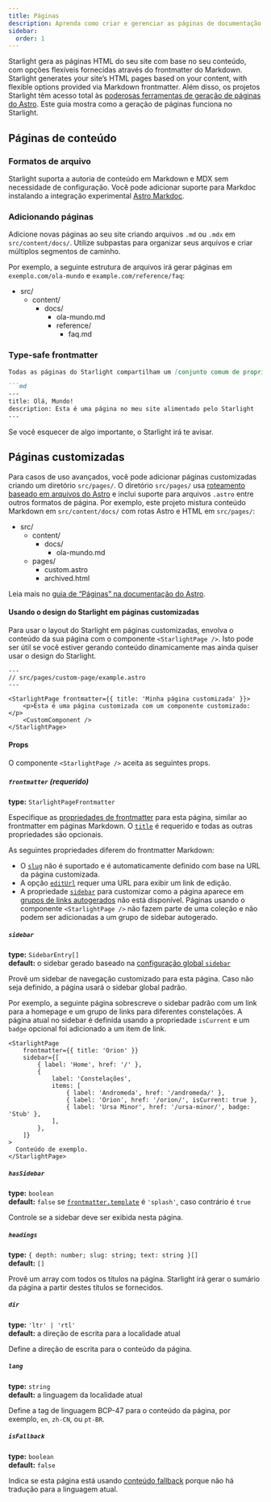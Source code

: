 ```yaml
---
title: Páginas
description: Aprenda como criar e gerenciar as páginas de documentação do seu site com o Starlight.
sidebar:
  order: 1
---
```


Starlight gera as páginas HTML do seu site com base no seu conteúdo, com opções flexíveis fornecidas através do frontmatter do Markdown.
Starlight generates your site’s HTML pages based on your content, with flexible options provided via Markdown frontmatter.
Além disso, os projetos Starlight têm acesso total às [poderosas ferramentas de geração de páginas do Astro](https://docs.astro.build/pt-br/basics/astro-pages/).
Este guia mostra como a geração de páginas funciona no Starlight.

## Páginas de conteúdo

### Formatos de arquivo

Starlight suporta a autoria de conteúdo em Markdown e MDX sem necessidade de configuração.
Você pode adicionar suporte para Markdoc instalando a integração experimental [Astro Markdoc](https://docs.astro.build/pt-br/guides/integrations-guide/markdoc/).


### Adicionando páginas

Adicione novas páginas ao seu site criando arquivos `.md` ou `.mdx` em `src/content/docs/`.
Utilize subpastas para organizar seus arquivos e criar múltiplos segmentos de caminho.

Por exemplo, a seguinte estrutura de arquivos irá gerar páginas em `exemplo.com/ola-mundo` e `example.com/reference/faq`:


<FileTree>

- src/
  - content/
    - docs/
      - ola-mundo.md
      - reference/
        - faq.md

</FileTree>

### Type-safe frontmatter

```md
Todas as páginas do Starlight compartilham um [conjunto comum de propriedades de frontmatter personalizáveis](/reference/frontmatter/) para controlar como a página aparece:

```md
---
title: Olá, Mundo!
description: Esta é uma página no meu site alimentado pelo Starlight
---
```
Se você esquecer de algo importante, o Starlight irá te avisar.

## Páginas customizadas

Para casos de uso avançados, você pode adicionar páginas customizadas criando um diretório `src/pages/`.
O diretório `src/pages/` usa [roteamento baseado em arquivos do Astro](https://docs.astro.build/pt-br/basics/astro-pages/#file-based-routing) e inclui suporte para arquivos `.astro` entre outros formatos de página.
Por exemplo, este projeto mistura conteúdo Markdown em `src/content/docs/` com rotas Astro e HTML em `src/pages/`:

<FileTree>

- src/
  - content/
    - docs/
      - ola-mundo.md
  - pages/
    - custom.astro
    - archived.html

</FileTree>

Leia mais no [guia de “Páginas” na documentação do Astro](https://docs.astro.build/pt-br/basics/astro-pages/).

#### Usando o design do Starlight em páginas customizadas

Para usar o layout do Starlight em páginas customizadas, envolva o conteúdo da sua página com o componente `<StarlightPage />`.
Isto pode ser útil se você estiver gerando conteúdo dinamicamente mas ainda quiser usar o design do Starlight.

```astro
---
// src/pages/custom-page/example.astro
---

<StarlightPage frontmatter={{ title: 'Minha página customizada' }}>
	<p>Esta é uma página customizada com um componente customizado:</p>
	<CustomComponent />
</StarlightPage>
```

#### Props

O componente `<StarlightPage />` aceita as seguintes props.

##### `frontmatter` (requerido)

**type:** `StarlightPageFrontmatter`

Especifique as [propriedades de frontmatter](/reference/frontmatter/) para esta página, similar ao frontmatter em páginas Markdown.
O [`title`](/reference/frontmatter/#title-required) é requerido e todas as outras propriedades são opcionais.

As seguintes propriedades diferem do frontmatter Markdown:

- O [`slug`](/reference/frontmatter/#slug) não é suportado e é automaticamente definido com base na URL da página customizada.
- A opção [`editUrl`](/reference/frontmatter/#editurl) requer uma URL para exibir um link de edição.
- A propriedade [`sidebar`](/reference/frontmatter/#sidebar) para customizar como a página aparece em [grupos de links autogerados](/reference/configuration/#sidebar) não está disponível. Páginas usando o componente `<StarlightPage />` não fazem parte de uma coleção e não podem ser adicionadas a um grupo de sidebar autogerado.

##### `sidebar`

**type:** `SidebarEntry[]`  
**default:** o sidebar gerado baseado na [configuração global `sidebar`](/reference/configuration/#sidebar)

Provê um sidebar de navegação customizado para esta página.
Caso não seja definido, a página usará o sidebar global padrão.

Por exemplo, a seguinte página sobrescreve o sidebar padrão com um link para a homepage e um grupo de links para diferentes constelações.
A página atual no sidebar é definida usando a propriedade `isCurrent` e um `badge` opcional foi adicionado a um item de link.

```astro {3-13}
<StarlightPage
	frontmatter={{ title: 'Orion' }}
	sidebar={[
		{ label: 'Home', href: '/' },
		{
			label: 'Constelações',
			items: [
				{ label: 'Andromeda', href: '/andromeda/' },
				{ label: 'Orion', href: '/orion/', isCurrent: true },
				{ label: 'Ursa Minor', href: '/ursa-minor/', badge: 'Stub' },
			],
		},
	]}
>
  Conteúdo de exemplo.
</StarlightPage>
```

##### `hasSidebar`

**type:** `boolean`  
**default:** `false` se [`frontmatter.template`](/reference/frontmatter/#template) é `'splash'`, caso contrário é `true`

Controle se a sidebar deve ser exibida nesta página.

##### `headings`

**type:** `{ depth: number; slug: string; text: string }[]`  
**default:** `[]`

Provê um array com todos os títulos na página.
Starlight irá gerar o sumário da página a partir destes títulos se fornecidos.

##### `dir`

**type:** `'ltr' | 'rtl'`  
**default:** a direção de escrita para a localidade atual

Define a direção de escrita para o conteúdo da página.

##### `lang`

**type:** `string`  
**default:** a linguagem da localidade atual

Define a tag de linguagem BCP-47 para o conteúdo da página, por exemplo, `en`, `zh-CN`, ou `pt-BR`.

##### `isFallback`

**type:** `boolean`  
**default:** `false`

Indica se esta página está usando [conteúdo fallback](/guides/i18n/#fallback-content) porque não há tradução para a linguagem atual.
